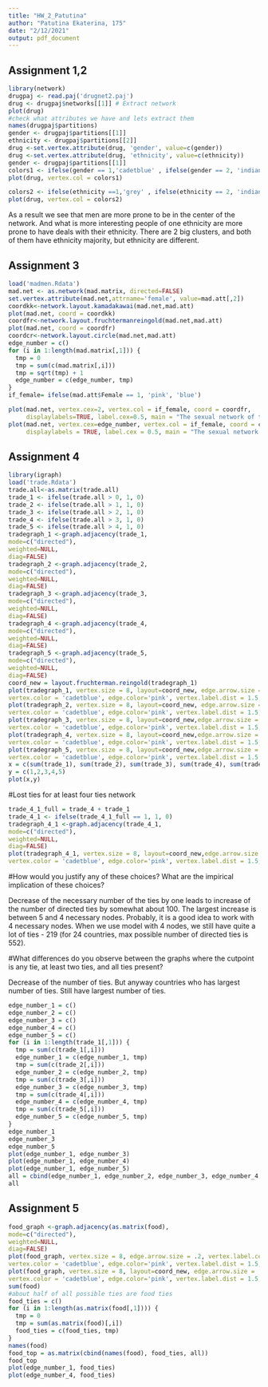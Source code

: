 ```yaml
---
title: "HW_2_Patutina"
author: "Patutina Ekaterina, 175"
date: "2/12/2021"
output: pdf_document
---
```

## Assignment 1,2
```r
library(network)
drugpaj <- read.paj('drugnet2.paj')
drug <- drugpaj$networks[[1]] # Extract network
plot(drug)
#check what attributes we have and lets extract them
names(drugpaj$partitions)
gender <- drugpaj$partitions[[1]]
ethnicity <- drugpaj$partitions[[2]]
drug <-set.vertex.attribute(drug, 'gender', value=c(gender))
drug <-set.vertex.attribute(drug, 'ethnicity', value=c(ethnicity))
gender <- drugpaj$partitions[[1]]
colors1 <- ifelse(gender == 1,'cadetblue' , ifelse(gender == 2, 'indianred', 'grey'))
plot(drug, vertex.col = colors1)

colors2 <- ifelse(ethnicity ==1,'grey' , ifelse(ethnicity == 2, 'indianred', ifelse(ethnicity == 0,'green','cadetblue')))
plot(drug, vertex.col = colors2)

```
As a result we see that men are more prone to be in the center of the network.
And what is more interesting people of one ethnicity are more prone to have deals with their ethnicity. There are 2 big clusters, and both of them have ethnicity majority, but ethnicity are different.

## Assignment 3
```r
load('madmen.Rdata')
mad.net <- as.network(mad.matrix, directed=FALSE)
set.vertex.attribute(mad.net,attrname='female', value=mad.att[,2])
coordkk<-network.layout.kamadakawai(mad.net,mad.att)
plot(mad.net, coord = coordkk)
coordfr<-network.layout.fruchtermanreingold(mad.net,mad.att)
plot(mad.net, coord = coordfr)
coordcr<-network.layout.circle(mad.net,mad.att)
edge_number = c()
for (i in 1:length(mad.matrix[,1])) {
  tmp = 0
  tmp = sum(c(mad.matrix[,i]))
  tmp = sqrt(tmp) + 1
  edge_number = c(edge_number, tmp)
}
if_female= ifelse(mad.att$Female == 1, 'pink', 'blue')
```

```r
plot(mad.net, vertex.cex=2, vertex.col = if_female, coord = coordfr, 
     displaylabels=TRUE, label.cex=0.5, main = "The sexual network of the TV show 'Mad Men'")
plot(mad.net, vertex.cex=edge_number, vertex.col = if_female, coord = coordfr, 
     displaylabels = TRUE, label.cex = 0.5, main = "The sexual network of the TV show 'Mad Men'")
```
## Assignment 4
```r
library(igraph)
load('trade.Rdata')
trade.all<-as.matrix(trade.all)
trade_1 <- ifelse(trade.all > 0, 1, 0)
trade_2 <- ifelse(trade.all > 1, 1, 0)
trade_3 <- ifelse(trade.all > 2, 1, 0)
trade_4 <- ifelse(trade.all > 3, 1, 0)
trade_5 <- ifelse(trade.all > 4, 1, 0)
tradegraph_1 <-graph.adjacency(trade_1,
mode=c("directed"),
weighted=NULL,
diag=FALSE)
tradegraph_2 <-graph.adjacency(trade_2,
mode=c("directed"),
weighted=NULL,
diag=FALSE)
tradegraph_3 <-graph.adjacency(trade_3,
mode=c("directed"),
weighted=NULL,
diag=FALSE)
tradegraph_4 <-graph.adjacency(trade_4,
mode=c("directed"),
weighted=NULL,
diag=FALSE)
tradegraph_5 <-graph.adjacency(trade_5,
mode=c("directed"),
weighted=NULL,
diag=FALSE)
coord_new = layout.fruchterman.reingold(tradegraph_1)
plot(tradegraph_1, vertex.size = 8, layout=coord_new, edge.arrow.size = .2, vertex.label.cex = .5,
vertex.color = 'cadetblue', edge.color='pink', vertex.label.dist = 1.5, vertex.label.color = 'black')
plot(tradegraph_2, vertex.size = 8, layout=coord_new, edge.arrow.size = .2, vertex.label.cex = .5,
vertex.color = 'cadetblue', edge.color='pink', vertex.label.dist = 1.5, vertex.label.color = 'black')
plot(tradegraph_3, vertex.size = 8, layout=coord_new,edge.arrow.size = .2, vertex.label.cex = .5,
vertex.color = 'cadetblue', edge.color='pink', vertex.label.dist = 1.5, vertex.label.color = 'black')
plot(tradegraph_4, vertex.size = 8, layout=coord_new,edge.arrow.size = .2, vertex.label.cex = .5,
vertex.color = 'cadetblue', edge.color='pink', vertex.label.dist = 1.5, vertex.label.color = 'black')
plot(tradegraph_5, vertex.size = 8, layout=coord_new,edge.arrow.size = .2, vertex.label.cex = .5,
vertex.color = 'cadetblue', edge.color='pink', vertex.label.dist = 1.5, vertex.label.color = 'black')
x = c(sum(trade_1), sum(trade_2), sum(trade_3), sum(trade_4), sum(trade_5))
y = c(1,2,3,4,5)
plot(x,y)
```


#Lost ties for at least four ties network


```r
trade_4_1_full = trade_4 + trade_1
trade_4_1 <- ifelse(trade_4_1_full == 1, 1, 0)
tradegraph_4_1 <-graph.adjacency(trade_4_1,
mode=c("directed"),
weighted=NULL,
diag=FALSE)
plot(tradegraph_4_1, vertex.size = 8, layout=coord_new,edge.arrow.size = .2, vertex.label.cex = .5,
vertex.color = 'cadetblue', edge.color='pink', vertex.label.dist = 1.5, vertex.label.color = 'black')
```


#How would you justify any of these choices? What are the impirical implication of these choices?


Decrease of the necessary number of the ties by one leads to increase of the number of directed ties by somewhat about 100. The largest increase is between 5 and 4 necessary nodes. Probably, it is a good idea to work with 4 necessary nodes. When we use model with 4 nodes, we still have quite a lot of ties - 219 (for 24 countries, max possible number of directed ties is 552).

#What differences do you observe between the graphs where the cutpoint is any tie, at least two ties, and all ties present?


Decrease of the number of ties. But anyway countries who has largest number of ties. Still have largest number of ties.
```r
edge_number_1 = c()
edge_number_2 = c()
edge_number_3 = c()
edge_number_4 = c()
edge_number_5 = c()
for (i in 1:length(trade_1[,1])) {
  tmp = sum(c(trade_1[,i]))
  edge_number_1 = c(edge_number_1, tmp)
  tmp = sum(c(trade_2[,i]))
  edge_number_2 = c(edge_number_2, tmp)
  tmp = sum(c(trade_3[,i]))
  edge_number_3 = c(edge_number_3, tmp)
  tmp = sum(c(trade_4[,i]))
  edge_number_4 = c(edge_number_4, tmp)
  tmp = sum(c(trade_5[,i]))
  edge_number_5 = c(edge_number_5, tmp)
}
edge_number_1
edge_number_3
edge_number_5
plot(edge_number_1, edge_number_3)
plot(edge_number_1, edge_number_4)
plot(edge_number_1, edge_number_5)
all = cbind(edge_number_1, edge_number_2, edge_number_3, edge_number_4, edge_number_5)
all
```
## Assignment 5
```r
food_graph <-graph.adjacency(as.matrix(food),
mode=c("directed"),
weighted=NULL,
diag=FALSE)
plot(food_graph, vertex.size = 8, edge.arrow.size = .2, vertex.label.cex = .5,
vertex.color = 'cadetblue', edge.color='pink', vertex.label.dist = 1.5, vertex.label.color = 'black')
plot(food_graph, vertex.size = 8, layout=coord_new, edge.arrow.size = .2, vertex.label.cex = .5,
vertex.color = 'cadetblue', edge.color='pink', vertex.label.dist = 1.5, vertex.label.color = 'black')
sum(food)
#about half of all possible ties are food ties
food_ties = c()
for (i in 1:length(as.matrix(food[,1]))) {
  tmp = 0
  tmp = sum(as.matrix(food)[,i])
  food_ties = c(food_ties, tmp)
}
names(food)
food_top = as.matrix(cbind(names(food), food_ties, all))
food_top
plot(edge_number_1, food_ties)
plot(edge_number_4, food_ties)
```
